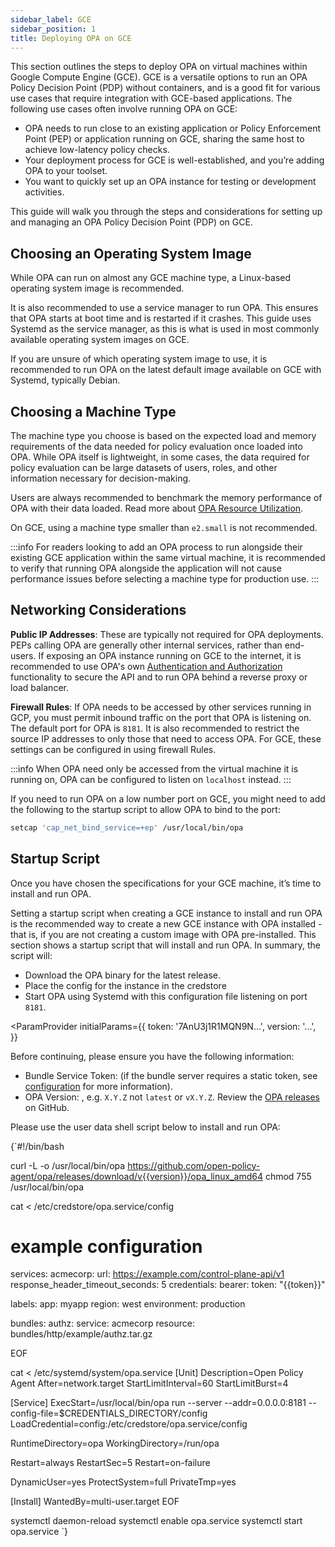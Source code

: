```yaml
---
sidebar_label: GCE
sidebar_position: 1
title: Deploying OPA on GCE
---
```


This section outlines the steps to deploy OPA on virtual machines within Google
Compute Engine (GCE). GCE is a versatile options to run an OPA Policy Decision
Point (PDP) without containers, and is a good fit for various use cases that
require integration with GCE-based applications. The following use cases often
involve running OPA on GCE:

- OPA needs to run close to an existing application or Policy Enforcement Point
  (PEP) or application running on GCE, sharing the same host to achieve
  low-latency policy checks.
- Your deployment process for GCE is well-established, and you’re adding OPA to
  your toolset.
- You want to quickly set up an OPA instance for testing or development
  activities.

This guide will walk you through the steps and considerations for setting up and
managing an OPA Policy Decision Point (PDP) on GCE.


## Choosing an Operating System Image

While OPA can run on almost any GCE machine type, a Linux-based operating system
image is recommended.

It is also recommended to use a service manager to run OPA. This ensures that
OPA starts at boot time and is restarted if it crashes. This guide uses Systemd
as the service manager, as this is what is used in most commonly available
operating system images on GCE.

If you are unsure of which operating system image to use, it is recommended to
run OPA on the latest default image available on GCE with Systemd, typically
Debian.


## Choosing a Machine Type

The machine type you choose is based on the expected load and memory
requirements of the data needed for policy evaluation once loaded into OPA.
While OPA itself is lightweight, in some cases, the data required for policy
evaluation can be large datasets of users, roles, and other information
necessary for decision-making.

Users are always recommended to benchmark the memory performance of OPA with
their data loaded. Read more about
[OPA Resource Utilization](../../policy-performance/#resource-utilization).

On GCE, using a machine type smaller than `e2.small` is not recommended.

:::info
For readers looking to add an OPA process to run alongside their existing GCE
application within the same virtual machine, it is recommended to verify that
running OPA alongside the application will not cause performance issues before
selecting a machine type for production use.
:::


## Networking Considerations

**Public IP Addresses**: These are typically not required for OPA deployments.
PEPs calling OPA are generally other internal services, rather than
end-users. If exposing an OPA instance running on GCE to the internet, it is
recommended to use OPA's own
[Authentication and Authorization](../../security/#authentication-and-authorization)
functionality to secure the API and to run OPA behind a reverse proxy or load
balancer.

**Firewall Rules**: If OPA needs to be accessed by other services running in
GCP, you must permit inbound traffic on the port that OPA is listening on. The
default port for OPA is `8181`. It is also recommended to restrict the source IP
addresses to only those that need to access OPA. For GCE, these settings can be
configured in using firewall Rules.

:::info
When OPA need only be accessed from the virtual machine it is running on, OPA
can be configured to listen on `localhost` instead.
:::

If you need to run OPA on a low number port on GCE, you might need to add the
following to the startup script to allow OPA to bind to the port:

```sh
setcap 'cap_net_bind_service=+ep' /usr/local/bin/opa
```


## Startup Script

Once you have chosen the specifications for your GCE machine, it’s time to
install and run OPA.

Setting a startup script when creating a GCE instance to install and run OPA is
the recommended way to create a new GCE instance with OPA installed - that is,
if you are not creating a custom image with OPA pre-installed. This section
shows a startup script that will install and run OPA. In summary, the script
will:

- Download the OPA binary for the latest release.
- Place the config for the instance in the credstore
- Start OPA using Systemd with this configuration file listening on port `8181`.

<!-- markdownlint-disable MD044 -->
<!-- markdownlint-disable MD034 -->
<ParamProvider
  initialParams={{
    token: '7AnU3j1R1MQN9N...',
    version: '...',
  }}
>

Before continuing, please ensure you have the following information:

- Bundle Service Token: <InlineEditable paramKey="token"/> (if the bundle server
  requires a static token, see [configuration](../../configuration) for more
  information).
- OPA Version: <InlineEditable paramKey="version"/>, e.g. `X.Y.Z` not `latest`
  or `vX.Y.Z`. Review the
  [OPA releases](https://github.com/open-policy-agent/opa/releases) on GitHub.

Please use the user data shell script below to install and run OPA:

<!-- markdownlint-disable MD044 -->
<!-- markdownlint-disable MD034 -->
<ParamCodeBlock>
{`#!/bin/bash

curl -L -o /usr/local/bin/opa https://github.com/open-policy-agent/opa/releases/download/v{{version}}/opa_linux_amd64
chmod 755 /usr/local/bin/opa

cat <<EOF > /etc/credstore/opa.service/config
# example configuration

services:
  acmecorp:
    url: https://example.com/control-plane-api/v1
    response_header_timeout_seconds: 5
    credentials:
      bearer:
        token: "{{token}}"

labels:
  app: myapp
  region: west
  environment: production

bundles:
  authz:
    service: acmecorp
    resource: bundles/http/example/authz.tar.gz

EOF

cat <<EOF > /etc/systemd/system/opa.service
[Unit]
Description=Open Policy Agent
After=network.target
StartLimitInterval=60
StartLimitBurst=4

[Service]
ExecStart=/usr/local/bin/opa run --server --addr=0.0.0.0:8181 --config-file=$CREDENTIALS_DIRECTORY/config
LoadCredential=config:/etc/credstore/opa.service/config


RuntimeDirectory=opa
WorkingDirectory=/run/opa

Restart=always
RestartSec=5
Restart=on-failure

DynamicUser=yes
ProtectSystem=full
PrivateTmp=yes

[Install]
WantedBy=multi-user.target
EOF

systemctl daemon-reload
systemctl enable opa.service
systemctl start opa.service
`}
</ParamCodeBlock>

</ParamProvider>
